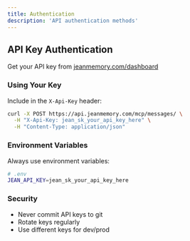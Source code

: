 ```yaml
---
title: Authentication
description: 'API authentication methods'
---
```


## API Key Authentication

Get your API key from [jeanmemory.com/dashboard](https://jeanmemory.com/dashboard)

### Using Your Key

Include in the `X-Api-Key` header:

```bash
curl -X POST https://api.jeanmemory.com/mcp/messages/ \
  -H "X-Api-Key: jean_sk_your_api_key_here" \
  -H "Content-Type: application/json"
```

### Environment Variables

Always use environment variables:

```bash
# .env
JEAN_API_KEY=jean_sk_your_api_key_here
```

### Security

- Never commit API keys to git
- Rotate keys regularly
- Use different keys for dev/prod